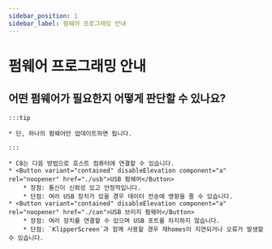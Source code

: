 ```yaml
---
sidebar_position: 1
sidebar_label: 펌웨어 프로그래밍 안내
---
```


# 펌웨어 프로그래밍 안내

## 어떤 펌웨어가 필요한지 어떻게 판단할 수 있나요?

    :::tip

    * 단, 하나의 펌웨어만 업데이트하면 됩니다.

    :::

    * C8는 다음 방법으로 호스트 컴퓨터에 연결할 수 있습니다.
    * <Button variant="contained" disableElevation component="a" rel="noopener" href="./usb">USB 펌웨어</Button>
        * 장점: 통신이 신뢰성 있고 안정적입니다.
        * 단점: 여러 USB 장치가 있을 경우 데이터 전송에 영향을 줄 수 있습니다.
    * <Button variant="contained" disableElevation component="a" rel="noopener" href="./can">USB 브리지 펌웨어</Button>
        * 장점: 여러 장치를 연결할 수 있으며 USB 포트를 차지하지 않습니다.
        * 단점: `KlipperScreen`과 함께 사용할 경우 재homes이 지연되거나 오류가 발생할 수 있습니다.
